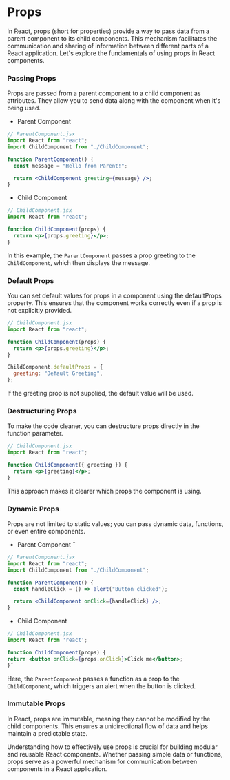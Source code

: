 
# Props

In React, props (short for properties) provide a way to pass data from a parent component to its child components. This mechanism facilitates the communication and sharing of information between different parts of a React application. Let's explore the fundamentals of using props in React components.

### Passing Props

Props are passed from a parent component to a child component as attributes. They allow you to send data along with the component when it's being used.

- Parent Component

```jsx
// ParentComponent.jsx
import React from "react";
import ChildComponent from "./ChildComponent";

function ParentComponent() {
  const message = "Hello from Parent!";

  return <ChildComponent greeting={message} />;
}
```

- Child Component

```jsx
// ChildComponent.jsx
import React from "react";

function ChildComponent(props) {
  return <p>{props.greeting}</p>;
}
```

In this example, the `ParentComponent` passes a prop greeting to the `ChildComponent`, which then displays the message.

<Steps>

### Default Props

You can set default values for props in a component using the defaultProps property. This ensures that the component works correctly even if a prop is not explicitly provided.

```jsx
// ChildComponent.jsx
import React from "react";

function ChildComponent(props) {
  return <p>{props.greeting}</p>;
}

ChildComponent.defaultProps = {
  greeting: "Default Greeting",
};
```

If the greeting prop is not supplied, the default value will be used.

### Destructuring Props

To make the code cleaner, you can destructure props directly in the function parameter.

```jsx
// ChildComponent.jsx
import React from "react";

function ChildComponent({ greeting }) {
  return <p>{greeting}</p>;
}
```

This approach makes it clearer which props the component is using.

### Dynamic Props

Props are not limited to static values; you can pass dynamic data, functions, or even entire components.

- Parent Component
  ˝

```jsx
// ParentComponent.jsx
import React from "react";
import ChildComponent from "./ChildComponent";

function ParentComponent() {
  const handleClick = () => alert("Button clicked");

  return <ChildComponent onClick={handleClick} />;
}
```

- Child Component

```jsx
// ChildComponent.jsx
import React from 'react';

function ChildComponent(props) {
return <button onClick={props.onClick}>Click me</button>;
}˝
```

Here, the `ParentComponent` passes a function as a prop to the `ChildComponent`, which triggers an alert when the button is clicked.

### Immutable Props

In React, props are immutable, meaning they cannot be modified by the child components. This ensures a unidirectional flow of data and helps maintain a predictable state.

</Steps>

Understanding how to effectively use props is crucial for building modular and reusable React components. Whether passing simple data or functions, props serve as a powerful mechanism for communication between components in a React application.
